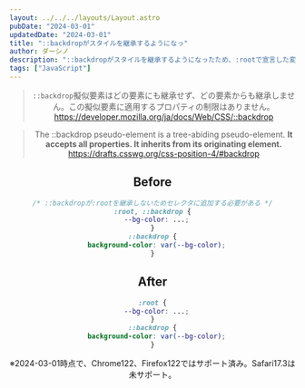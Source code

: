 ```yaml
---
layout: ../../../layouts/Layout.astro
pubDate: "2024-03-01"
updatedDate: "2024-03-01"
title: "::backdropがスタイルを継承するようになっ"
author: ダーシノ
description: "::backdropがスタイルを継承するようになったため、:rootで宣言した変数が使えるようになった。"
tags: ["JavaScript"]
---
```



<Header {...frontmatter} />

> `::backdrop`擬似要素はどの要素にも継承せず、どの要素からも継承しません。この擬似要素に適用するプロパティの制限はありません。
> https://developer.mozilla.org/ja/docs/Web/CSS/::backdrop


> The ::backdrop pseudo-element is a tree-abiding pseudo-element. **It accepts all properties. It inherits from its originating element.**
> https://drafts.csswg.org/css-position-4/#backdrop

## Before

```css
/* ::backdropが:rootを継承しないためセレクタに追加する必要がある */
:root, ::backdrop {
  --bg-color: ...;
}
::backdrop {
  background-color: var(--bg-color);
}
```

## After

```css
:root {
  --bg-color: ...;
}
::backdrop {
  background-color: var(--bg-color);
}
```

※2024-03-01時点で、Chrome122、Firefox122ではサポート済み。Safari17.3は未サポート。
